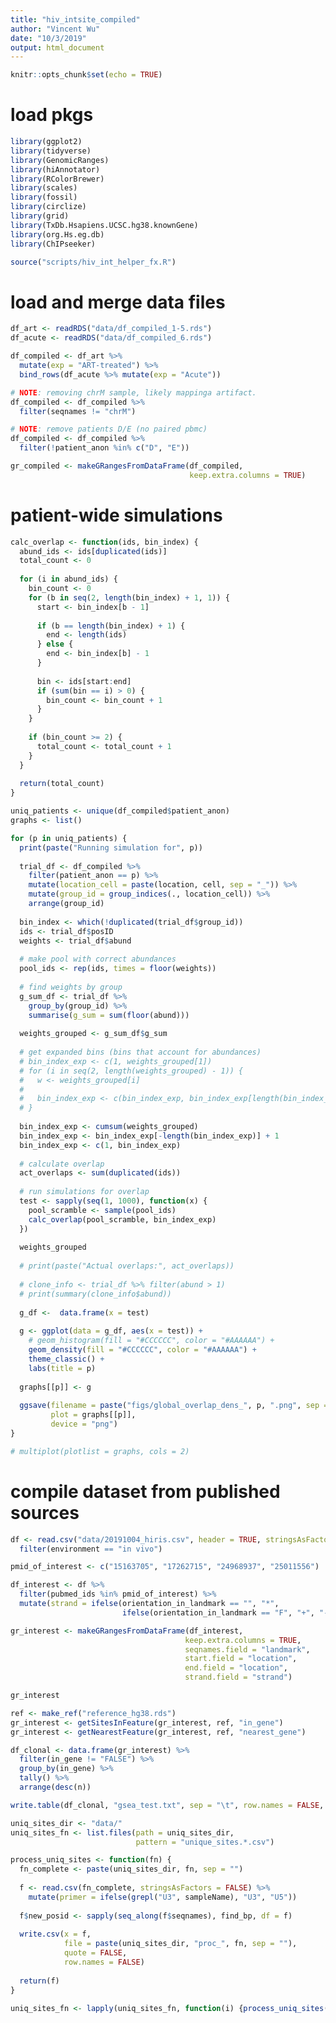 ```yaml
---
title: "hiv_intsite_compiled"
author: "Vincent Wu"
date: "10/3/2019"
output: html_document
---
```


```r
knitr::opts_chunk$set(echo = TRUE)
```

# load pkgs
```r
library(ggplot2)
library(tidyverse)
library(GenomicRanges)
library(hiAnnotator)
library(RColorBrewer)
library(scales)
library(fossil)
library(circlize)
library(grid)
library(TxDb.Hsapiens.UCSC.hg38.knownGene)
library(org.Hs.eg.db)
library(ChIPseeker)

source("scripts/hiv_int_helper_fx.R")
```

# load and merge data files
```r
df_art <- readRDS("data/df_compiled_1-5.rds")
df_acute <- readRDS("data/df_compiled_6.rds")

df_compiled <- df_art %>%
  mutate(exp = "ART-treated") %>%
  bind_rows(df_acute %>% mutate(exp = "Acute"))

# NOTE: removing chrM sample, likely mappinga artifact.
df_compiled <- df_compiled %>%
  filter(seqnames != "chrM")

# NOTE: remove patients D/E (no paired pbmc)
df_compiled <- df_compiled %>%
  filter(!patient_anon %in% c("D", "E"))

gr_compiled <- makeGRangesFromDataFrame(df_compiled,
                                        keep.extra.columns = TRUE)
```

# patient-wide simulations
```r
calc_overlap <- function(ids, bin_index) {
  abund_ids <- ids[duplicated(ids)]
  total_count <- 0
  
  for (i in abund_ids) {
    bin_count <- 0
    for (b in seq(2, length(bin_index) + 1, 1)) {
      start <- bin_index[b - 1]
      
      if (b == length(bin_index) + 1) {
        end <- length(ids)
      } else {
        end <- bin_index[b] - 1        
      }
      
      bin <- ids[start:end]
      if (sum(bin == i) > 0) {
        bin_count <- bin_count + 1
      }
    }
    
    if (bin_count >= 2) {
      total_count <- total_count + 1
    }
  }
  
  return(total_count)
}

uniq_patients <- unique(df_compiled$patient_anon)
graphs <- list()

for (p in uniq_patients) {
  print(paste("Running simulation for", p))
  
  trial_df <- df_compiled %>%
    filter(patient_anon == p) %>%
    mutate(location_cell = paste(location, cell, sep = "_")) %>%
    mutate(group_id = group_indices(., location_cell)) %>%
    arrange(group_id)
  
  bin_index <- which(!duplicated(trial_df$group_id))
  ids <- trial_df$posID
  weights <- trial_df$abund
  
  # make pool with correct abundances
  pool_ids <- rep(ids, times = floor(weights))
  
  # find weights by group
  g_sum_df <- trial_df %>%
    group_by(group_id) %>%
    summarise(g_sum = sum(floor(abund)))
  
  weights_grouped <- g_sum_df$g_sum
  
  # get expanded bins (bins that account for abundances)
  # bin_index_exp <- c(1, weights_grouped[1])
  # for (i in seq(2, length(weights_grouped) - 1)) {
  #   w <- weights_grouped[i]
  #   
  #   bin_index_exp <- c(bin_index_exp, bin_index_exp[length(bin_index_exp)] + w + 1)
  # }
  
  bin_index_exp <- cumsum(weights_grouped)
  bin_index_exp <- bin_index_exp[-length(bin_index_exp)] + 1
  bin_index_exp <- c(1, bin_index_exp)
  
  # calculate overlap
  act_overlaps <- sum(duplicated(ids))
  
  # run simulations for overlap
  test <- sapply(seq(1, 1000), function(x) {
    pool_scramble <- sample(pool_ids)
    calc_overlap(pool_scramble, bin_index_exp)
  })
  
  weights_grouped
  
  # print(paste("Actual overlaps:", act_overlaps))
  
  # clone_info <- trial_df %>% filter(abund > 1)
  # print(summary(clone_info$abund))
  
  g_df <-  data.frame(x = test)
  
  g <- ggplot(data = g_df, aes(x = test)) +
    # geom_histogram(fill = "#CCCCCC", color = "#AAAAAA") +
    geom_density(fill = "#CCCCCC", color = "#AAAAAA") +
    theme_classic() +
    labs(title = p)
  
  graphs[[p]] <- g
    
  ggsave(filename = paste("figs/global_overlap_dens_", p, ".png", sep = ""),
         plot = graphs[[p]],
         device = "png")
}

# multiplot(plotlist = graphs, cols = 2)
```


# compile dataset from published sources
```r
df <- read.csv("data/20191004_hiris.csv", header = TRUE, stringsAsFactors = FALSE) %>%
  filter(environment == "in vivo")

pmid_of_interest <- c("15163705", "17262715", "24968937", "25011556")

df_interest <- df %>%
  filter(pubmed_ids %in% pmid_of_interest) %>%
  mutate(strand = ifelse(orientation_in_landmark == "", "*",
                         ifelse(orientation_in_landmark == "F", "+", "-")))

gr_interest <- makeGRangesFromDataFrame(df_interest,
                                       keep.extra.columns = TRUE,
                                       seqnames.field = "landmark",
                                       start.field = "location",
                                       end.field = "location",
                                       strand.field = "strand")

gr_interest

ref <- make_ref("reference_hg38.rds")
gr_interest <- getSitesInFeature(gr_interest, ref, "in_gene")
gr_interest <- getNearestFeature(gr_interest, ref, "nearest_gene")

df_clonal <- data.frame(gr_interest) %>%
  filter(in_gene != "FALSE") %>%
  group_by(in_gene) %>%
  tally() %>%
  arrange(desc(n))

write.table(df_clonal, "gsea_test.txt", sep = "\t", row.names = FALSE, col.names = FALSE, quote = FALSE)
```

```r
uniq_sites_dir <- "data/"
uniq_sites_fn <- list.files(path = uniq_sites_dir,
                            pattern = "unique_sites.*.csv")

process_uniq_sites <- function(fn) {
  fn_complete <- paste(uniq_sites_dir, fn, sep = "")
  
  f <- read.csv(fn_complete, stringsAsFactors = FALSE) %>%
    mutate(primer = ifelse(grepl("U3", sampleName), "U3", "U5"))
  
  f$new_posid <- sapply(seq_along(f$seqnames), find_bp, df = f)
  
  write.csv(x = f,
            file = paste(uniq_sites_dir, "proc_", fn, sep = ""),
            quote = FALSE,
            row.names = FALSE)
  
  return(f)
}

uniq_sites_fn <- lapply(uniq_sites_fn, function(i) {process_uniq_sites(i)})
```

